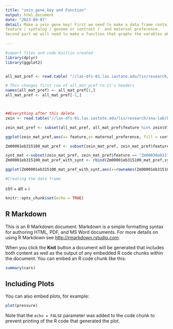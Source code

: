 ---
title: "zein_gene_key and Function"
output: html_document
date: "2023-09-07"
detail: Make a zein gene key! First we need to make a data frame containg the B73
feature / syntalog / genome or contrast /  and maternal preference.
Second part we will need to make a function that graphs the varables above 
  
---
```{r}
#import files and code Kaitlin created
library(dplyr)
library(ggplot2)


all_mat_pref <- read.table( "//las-dfs-01.las.iastate.edu/lss/research/sna-lab/kmh/projects/NAM/mat_pref_NAM.txt" )

# This changes first row of all_mat_pref to it's headers
names(all_mat_pref) <- all_mat_pref[1,]
all_mat_pref <- all_mat_pref[-1,]



##Everything after this delete
zein <- read.table("//las-dfs-01.las.iastate.edu/lss/research/sna-lab/kmh/data/zein_gene_key_listed.txt")

zein_mat_pref <- subset(all_mat_pref, all_mat_pref$feature %in% zein$V1)

ggplot(zein_mat_pref,aes(x= feature,y= maternal_preference, fill = contrast)) + geom_bar(stat = 'identity',position=position_dodge()) + facet_wrap(type ~ expression)

Zm00001eb315100_mat_pref <- subset(zein_mat_pref, zein_mat_pref$feature == "Zm00001eb315100")

synt_mat <-subset(zein_mat_pref, zein_mat_pref$feature == "Zm00030ab317170" | zein_mat_pref$feature == "Zm00032ab329780" | zein_mat_pref$feature == "Zm00033ab334440"| zein_mat_pref$feature == "Zm00026ab319050"|zein_mat_pref$feature=="Zm00031ab328250"|zein_mat_pref$feature == "Zm00037ab319400"|zein_mat_pref$feature == "Zm00040ab335780"|zein_mat_pref$feature == "Zm00008a028290"|zein_mat_pref$feature == "Zm00004b036199"|zein_mat_pref$feature == "Zm00014a039666"|zein_mat_pref$feature == "Zm00039ab321850"|zein_mat_pref$feature == "Zm00018ab330510")
Zm00001eb315100_mat_pref_with_synt <- rbind(Zm00001eb315100_mat_pref,synt_mat )

ggplot(Zm00001eb315100_mat_pref_with_synt,aes(x=rownames(Zm00001eb315100_mat_pref_with_synt), y=maternal_preference, fill=genome, color=contrast)) + geom_bar(stat = "identity", position = position_dodge())+ theme(axis.text.x = element_text(angle = 45, hjust = 1)) + geom_hline(yintercept = c(.8,.3), linetype='dashed',color=c('maroon','navy'))

```


```{r}
#Creating the data frame
```


ctrl + alt + i
```{r setup, include=FALSE}
knitr::opts_chunk$set(echo = TRUE)
```

## R Markdown

This is an R Markdown document. Markdown is a simple formatting syntax for authoring HTML, PDF, and MS Word documents. For more details on using R Markdown see <http://rmarkdown.rstudio.com>.

When you click the **Knit** button a document will be generated that includes both content as well as the output of any embedded R code chunks within the document. You can embed an R code chunk like this:

```{r cars}
summary(cars)
```

## Including Plots

You can also embed plots, for example:

```{r pressure, echo=FALSE}
plot(pressure)
```

Note that the `echo = FALSE` parameter was added to the code chunk to prevent printing of the R code that generated the plot.
